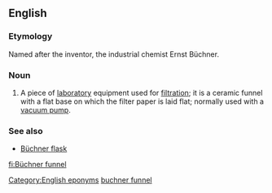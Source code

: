 ==English==
{{wikipedia}}
===Etymology===
Named after the inventor, the industrial chemist Ernst Büchner.
===Noun===
{{en-noun}}

#{{context|chemistry}} A piece of [[laboratory]] equipment used for [[filtration]]; it is a ceramic funnel with a flat base on which the filter paper is laid flat; normally used with a [[vacuum pump]].

===See also===
*[[Büchner flask]]

[[Category:English eponyms]]
[[Category:English terms spelled with Ü|buchner funnel]]

[[fi:Büchner funnel]]